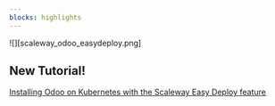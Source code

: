 ```yaml
---
blocks: highlights
---
```


![][scaleway_odoo_easydeploy.png]

## New Tutorial!

[Installing Odoo on Kubernetes with the Scaleway Easy Deploy feature](/tutorials/odoo-easy-deploy/)
